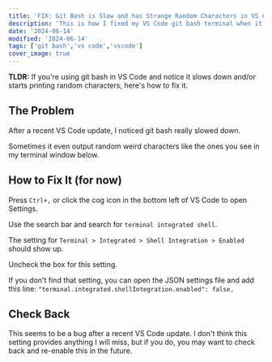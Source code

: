 ```yaml
---
title: 'FIX: Git Bash is Slow and has Strange Random Characters in VS Code'
description: 'This is how I fixed my VS Code git bash terminal when it became slow and started printing weird characters.'
date: '2024-06-14'
modified: '2024-06-14'
tags: ['git bash','vs code','vscode']
cover_image: true
---
```


**TLDR:** If you're using git bash in VS Code and notice it slows down and/or starts printing random characters, here's how to fix it.

## The Problem

After a recent VS Code update, I noticed git bash really slowed down.  

Sometimes it even output random weird characters like the ones you see in my terminal window below.

<CustomImage src="https://raw.githubusercontent.com/gitdagray/my-blogposts/main/images/git-bash-terminal-240614.png" alt="git bash with strange characters" width={2560} height={1440} priority />

## How to Fix It (for now)

Press `Ctrl+,` or click the cog icon in the bottom left of VS Code to open Settings. 

Use the search bar and search for `terminal integrated shell`. 

The setting for `Terminal > Integrated > Shell Integration > Enabled` should show up. 

Uncheck the box for this setting. 

If you don't find that setting, you can open the JSON settings file and add this line: 
`"terminal.integrated.shellIntegration.enabled": false,`

## Check Back 

This seems to be a bug after a recent VS Code update. I don't think this setting provides anything I will miss, but if you do, you may want to check back and re-enable this in the future. 
